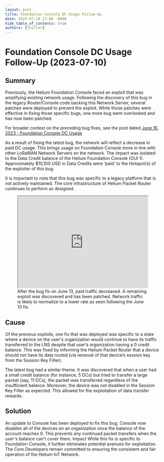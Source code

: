 ```yaml
---
layout: post
title: Foundation Console DC Usage Follow-Up
date: 2023-07-10 17:00 -0800
hide_table_of_contents: true
authors: [jhiller]
---
```


# Foundation Console DC Usage Follow-Up (2023-07-10)

## Summary

Previously, the Helium Foundation Console faced an exploit that was amplifying existing network
usage. Following the discovery of this bug in the legacy Router/Console code backing this Network
Server, several patches were deployed to prevent the exploit. While those patches were effective in
fixing those specific bugs, one more bug went overlooked and has now been patched.

<!--truncate-->

For broader context on the preceding bug fixes, see the post dated
[June 16, 2023 - Foundation Console DC Usage](/devblog/2023/06/16/foundation-console-dc-usage)

As a result of fixing the latest bug, the network will reflect a decrease in paid DC usage. This
brings usage on Foundation Console more in line with other LoRaWAN Network Servers on the network.
The impact was isolated to the Data Credit balance of the Helium Foundation Console (OUI 1).
Approximately $10,100 USD in Data Credits were ‘paid’ to the Hotspot(s) of the exploiter of this
bug.

It is important to note that this bug was specific to a legacy platform that is not actively
maintained. The core infrastructure of Helium Packet Router continues to perform as designed.

<figure style={{ margin: 0, padding: '2em', border: '1px solid lightgrey', borderRadius: '8px' }}>
  <iframe
    src="https://dune.com/embeds/2711789/4513800"
    height="300"
    width="100%"
    title="Foundation Console DC Spend"
  ></iframe>
  <figcaption>
    After the bug fix on June 13, paid traffic decreased. A remaining exploit was discovered and has
    been patched. Network traffic is likely to normalize to a lower rate as seen following the June
    13 fix.
  </figcaption>
</figure>

## Cause

Of the previous exploits, one fix that was deployed was specific to a state where a device on the
user's organization would continue to have its traffic transferred to the LNS despite that user’s
organization having a 0 credit balance. This was fixed by informing the Helium Packet Router that a
device should not have its data routed (via removal of that device’s session key from the Session
Key Filter).

The latest bug had a similar theme. It was discovered that when a user had a small credit balance
(for instance, 5 DCs) but tried to transfer a large packet (say, 11 DCs), the packet was transferred
regardless of the insufficient balance. Moreover, the device was not disabled in the Session Key
Filter as expected. This allowed for the exploitation of data transfer rewards.

## Solution

An update to Console has been deployed to fix this bug. Console now disables all of the devices on
an organization once the balance of the account reaches 0. This prevents any continued packet
transfers when the user's balance can't cover them. Impact While this fix is specific to Foundation
Console, it further eliminates potential avenues for exploitation. The Core Developers remain
committed to ensuring the consistent and fair operation of the Helium IoT Network.
